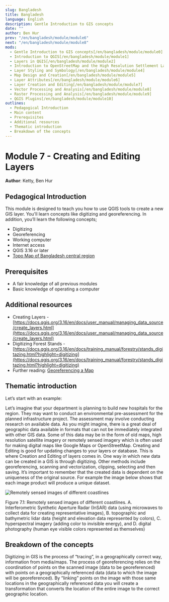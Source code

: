 ```yaml
---
slug: Bangladesh
title: Bangladesh
language: English
description: Gentle Introduction to GIS concepts
date: ""
author: Ben Hur
prev: "/en/bangladesh/module/module6"
next: "/en/bangladesh/module/module8"
mods:
  - Gentle Introduction to GIS concepts[/en/bangladesh/module/module0]
  - Introduction to QGIS[/en/bangladesh/module/module1]
  - Layers in QGIS[/en/bangladesh/module/module2]
  - Introduction to OpenStreetMap and the High Resolution Settlement Layer (HRSL)[/en/bangladesh/module/module3]
  - Layer Styling and Symbology[/en/bangladesh/module/module4]
  - Map Design and Creation[/en/bangladesh/module/module5]
  - Layer Attributes[/en/bangladesh/module/module6]
  - Layer Creation and Editing[/en/bangladesh/module/module7]
  - Vector Processing and Analysis[/en/bangladesh/module/module8]
  - Raster Processing and Analysis[/en/bangladesh/module/module9]
  - QGIS Plugins[/en/bangladesh/module/module10]
outlines:
  - Pedagogical Introduction
  - Main content
  - Prerequisites
  - Additional resources
  - Thematic introduction
  - Breakdown of the concepts
---
```


# Module 7 - Creating and Editing Layers

**Author**: Ketty, Ben Hur

## Pedagogical Introduction

This module is designed to teach you how to use QGIS tools to create a new GIS layer. You'll learn concepts like digitizing and georeferencing. In addition, you’ll learn the following concepts;

- Digitizing
- Georeferencing
- Working computer
- Internet access
- QGIS 3.16 or later
- [Topo Map of Bangladesh central region](data/nf-46-01.jpeg)

## Prerequisites

- A fair knowledge of all previous modules
- Basic knowledge of operating a computer

## Additional resources

- Creating Layers - [https://docs.qgis.org/3.16/en/docs/user_manual/managing_data_source/create_layers.html](https://docs.qgis.org/3.16/en/docs/user_manual/managing_data_source/create_layers.html)
- Digitizing Forest Stands - [https://docs.qgis.org/3.16/en/docs/training_manual/forestry/stands_digitazing.html?highlight=digitizing](https://docs.qgis.org/3.16/en/docs/training_manual/forestry/stands_digitazing.html?highlight=digitizing)
- Further reading: [Georeferencing a Map](https://docs.qgis.org/3.16/en/docs/training_manual/forestry/map_georeferencing.html?highlight=georeferencing)

## Thematic introduction

Let’s start with an example:

Let’s imagine that your department is planning to build new hospitals for the region. They may want to conduct an environmental pre-assessment for the planned infrastructure project. The assessment may involve conducting research on available data. As you might imagine, there is a great deal of geographic data available in formats that can not be immediately integrated with other GIS data. Some of this data may be in the form of old maps, high resolution satellite imagery or remotely sensed imagery which is often used for making digital maps like Google Maps or OpenStreetMap. Creating and Editing is good for updating changes to your layers or database. This is where Creation and Editing of layers comes in. One way in which new data can be created in a GIS is through digitizing. Other methods include georeferencing, scanning and vectorization, clipping, selecting and then saving. It’s important to remember that the created data is dependent on the uniqueness of the original source. For example the image below shows that each image product will produce a unique dataset.

![Remotely sensed images of different coastlines](media/rs-images.png "Remotely sensed images of different coastlines")

Figure 7.1: Remotely sensed images of different coastlines. A. Interferometric Synthetic Aperture Radar (InSAR) data (using microwaves to collect data for creating representative images), B. topographic and bathymetric lidar data (height and elevation data represented by colors), C. hyperspectral imagery (adding color to invisible energy), and D. digital photography (human eye visible colors represented as themselves)

## Breakdown of the concepts

Digitizing in GIS is the process of “tracing”, in a geographically correct way, information from media/maps. The process of georeferencing relies on the coordination of points on the scanned image (data to be georeferenced) with points on a geographically referenced data (data to which the image will be georeferenced). By “linking” points on the image with those same locations in the geographically referenced data you will create a transformation that converts the location of the entire image to the correct geographic location.
